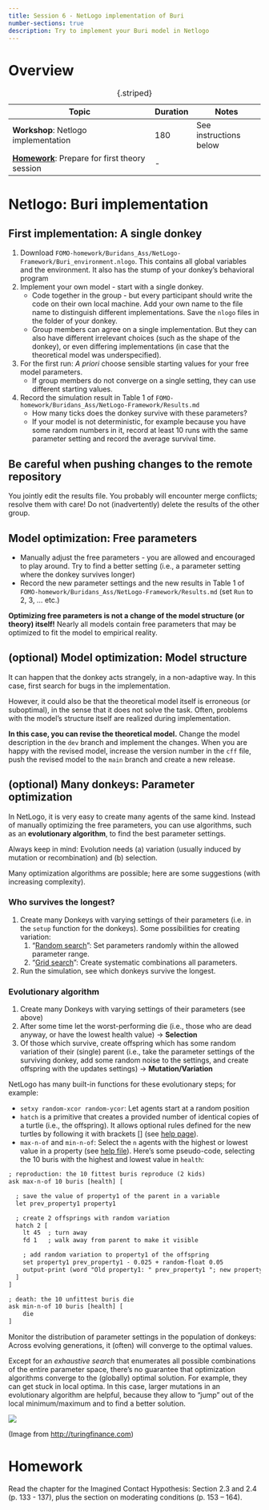 ---
title: Session 6 - NetLogo implementation of Buri
number-sections: true
description: Try to implement your Buri model in Netlogo
---

# Overview

| Topic                                            | Duration | Notes                  |
| ------------------------------------------------ | -------- | ---------------------- |
| **Workshop**: Netlogo implementation             | 180      | See instructions below |
| **[Homework]**: Prepare for first theory session | -        |                        |

: {.striped}


# Netlogo: Buri implementation

## First implementation: A single donkey

1. Download `FOMO-homework/Buridans_Ass/NetLogo-Framework/Buri_environment.nlogo`. This contains all global variables and the environment. It also has the stump of your donkey's behavioral program
2. Implement your own model - start with a single donkey.
     - Code together in the group - but every participant should write the code on their own local machine. Add your own name to the file name to distinguish different implementations. Save the `nlogo` files in the folder of your donkey.
     - Group members can agree on a single implementation. But they can also have different irrelevant choices (such as the shape of the donkey), or even differing implementations (in case that the theoretical model was underspecified).
3. For the first run: *A priori* choose sensible starting values for your free model parameters.
     - If group members do not converge on a single setting, they can use different starting values.
4. Record the simulation result in Table 1 of `FOMO-homework/Buridans_Ass/NetLogo-Framework/Results.md`
      - How many ticks does the donkey survive with these parameters?
      - If your model is not deterministic, for example because you have some random numbers in it, record at least 10 runs with the same parameter setting and record the average survival time.

::: {.callout-note}
# Be careful when pushing changes to the remote repository

You jointly edit the results file. You probably will encounter merge conflicts; resolve them with care! Do not (inadvertently) delete the results of the other group.
:::

## Model optimization: Free parameters

- Manually adjust the free parameters - you are allowed and encouraged to play around. Try to find a better setting (i.e., a parameter setting where the donkey survives longer)
- Record the new parameter settings and the new results in Table 1 of `FOMO-homework/Buridans_Ass/NetLogo-Framework/Results.md` (set `Run` to 2, 3, ... etc.)

**Optimizing free parameters is not a change of the model structure (or theory) itself!**
Nearly all models contain free parameters that may be optimized to fit the model to empirical reality.

## (optional) Model optimization: Model structure

It can happen that the donkey acts strangely, in a non-adaptive way.
In this case, first search for bugs in the implementation.

However, it could also be that the theoretical model itself is erroneous (or suboptimal), in the sense that it does not solve the task. Often, problems with the model's structure itself are realized during implementation.

**In this case, you can revise the theoretical model.** Change the model description in the `dev` branch and implement the changes. When you are happy with the revised model, increase the version number in the `cff` file, push the revised model to the `main` branch and create a new release.

## (optional) Many donkeys: Parameter optimization

In NetLogo, it is very easy to create many agents of the same kind. Instead of manually optimizing the free parameters, you can use algorithms, such as an **evolutionary algorithm**, to find the best parameter settings.

::: {.callout-note}
Always keep in mind: Evolution needs (a) variation (usually induced by mutation or recombination) and (b) selection.
:::

Many optimization algorithms are possible; here are some suggestions (with increasing complexity). 

### Who survives the longest?
1. Create many Donkeys with varying settings of their parameters (i.e. in the `setup` function for the donkeys). Some possibilities for creating variation:
   1. "[Random search](https://en.wikipedia.org/wiki/Hyperparameter_optimization#Random_search)": Set parameters randomly within the allowed parameter range.
   2. "[Grid search](https://en.wikipedia.org/wiki/Hyperparameter_optimization#Grid_search)": Create systematic combinations all parameters.
2. Run the simulation, see which donkeys survive the longest.

### Evolutionary algorithm

1. Create many Donkeys with varying settings of their parameters (see above)
2. After some time let the worst-performing die (i.e., those who are dead anyway, or have the lowest health value) → **Selection**
3. Of those which survive, create offspring which has some random variation of their (single) parent (i.e., take the parameter settings of the surviving donkey, add some random noise to the settings, and create offspring with the updates settings) → **Mutation/Variation**

NetLogo has many built-in functions for these evolutionary steps; for example:

- `setxy random-xcor random-ycor`: Let agents start at a random position
- `hatch` is a primitive that creates a provided number of identical copies of a turtle (i.e., the offspring). It allows optional rules defined for the new turtles by following it with brackets [] (see [help page](https://ccl.northwestern.edu/netlogo/bind/primitive/hatch.html)).
- `max-n-of` and `min-n-of`: Select the `n` agents with the highest or lowest value in a property (see [help file](https://ccl.northwestern.edu/netlogo/bind/primitive/max-n-of.html)). Here's some pseudo-code, selecting the 10 buris with the highest and lowest value in `health`:

```default
; reproduction: the 10 fittest buris reproduce (2 kids)
ask max-n-of 10 buris [health] [

  ; save the value of property1 of the parent in a variable
  let prev_property1 property1

  ; create 2 offsprings with random variation
  hatch 2 [
    lt 45  ; turn away
    fd 1   ; walk away from parent to make it visible

    ; add random variation to property1 of the offspring
    set property1 prev_property1 - 0.025 + random-float 0.05
    output-print (word "Old property1: " prev_property1 "; new property1: " property1)
  ]
]

; death: the 10 unfittest buris die
ask min-n-of 10 buris [health] [
    die
]
```

Monitor the distribution of parameter settings in the population of donkeys: Across evolving generations, it (often) will converge to the optimal values.

::: {.callout-note}
Except for an *exhaustive search* that enumerates all possible combinations of the entire parameter space, there's no guarantee that optimization algorithms converge to the (globally) optimal solution. For example, they can get stuck in local optima. In this case, larger mutations in an evolutionary algorithm are helpful, because they allow to "jump" out of the local minimum/maximum and to find a better solution.

![](http://turingfinance.com/wp-content/uploads/2015/07/Multimodal-Fitness-Landscape.png)

(Image from [http://turingfinance.com](http://turingfinance.com))
:::

# Homework

Read the chapter for the Imagined Contact Hypothesis: Section 2.3 and 2.4 (p. 133 - 137), plus the section on moderating conditions (p. 153 – 164).